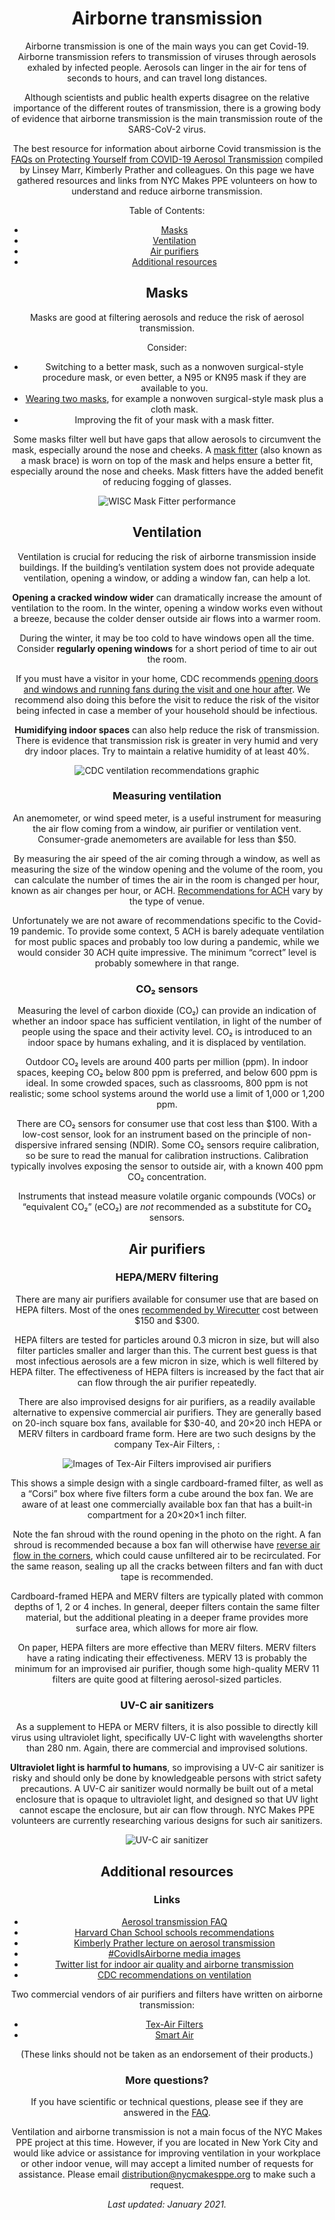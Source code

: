 
<Header
  title="Airborne transmission"
  description="Covid-19 is primarily transmitted by inhaling infected air. We have collected some resources to understand what this means and options for mitigating the risk."
/>

# Airborne transmission

Airborne transmission is one of the main ways you can get Covid-19. Airborne transmission refers to transmission of viruses through aerosols exhaled by infected people. Aerosols can linger in the air for tens of seconds to hours, and can travel long distances.

Although scientists and public health experts disagree on the relative importance of the different routes of transmission, there is a growing body of evidence that airborne transmission is the main transmission route of the SARS-CoV-2 virus.

The best resource for information about airborne Covid transmission is the [FAQs on Protecting Yourself from COVID-19 Aerosol Transmission](https://tinyurl.com/FAQ-aerosols) compiled by Linsey Marr, Kimberly Prather and colleagues. On this page we have gathered resources and links from NYC Makes PPE volunteers on how to understand and reduce airborne transmission.

Table of Contents:

- [Masks](#masks)
- [Ventilation](#ventilation)
- [Air purifiers](#air-purifiers)
- [Additional resources](#additional-resources)

## Masks

Masks are good at filtering aerosols and reduce the risk of aerosol transmission.

Consider:
- Switching to a better mask, such as a nonwoven surgical-style procedure mask, or even better, a N95 or KN95 mask if they are available to you.
- [Wearing two masks](https://www.nytimes.com/2021/01/12/health/coronavirus-masks-transmission.html), for example a nonwoven surgical-style mask plus a cloth mask.
- Improving the fit of your mask with a mask fitter.

Some masks filter well but have gaps that allow aerosols to circumvent the mask, especially around the nose and cheeks. A [mask fitter](https://making.engr.wisc.edu/mask-fitter/) (also known as a mask brace) is worn on top of the mask and helps ensure a better fit, especially around the nose and cheeks. Mask fitters have the added benefit of reducing fogging of glasses.

![WISC Mask Fitter performance](/img/air-wisc-mask-fitter.jpg)

## Ventilation

Ventilation is crucial for reducing the risk of airborne transmission inside buildings. If the building’s ventilation system does not provide adequate ventilation, opening a window, or adding a window fan, can help a lot.

**Opening a cracked window wider** can dramatically increase the amount of ventilation to the room. In the winter, opening a window works even without a breeze, because the colder denser outside air flows into a warmer room.

During the winter, it may be too cold to have windows open all the time. Consider **regularly opening windows** for a short period of time to air out the room.

If you must have a visitor in your home, CDC recommends [opening doors and windows and running fans during the visit and one hour after](https://twitter.com/cdcgov/status/1349388007363796994). We recommend also doing this before the visit to reduce the risk of the visitor being infected in case a member of your household should be infectious.

**Humidifying indoor spaces** can also help reduce the risk of transmission. There is evidence that transmission risk is greater in very humid and very dry indoor places. Try to maintain a relative humidity of at least 40%.

![CDC ventilation recommendations graphic](/img/air-cdc-ventilation.jpg)

### Measuring ventilation

An anemometer, or wind speed meter, is a useful instrument for measuring the air flow coming from a window, air purifier or ventilation vent. Consumer-grade anemometers are available for less than $50.

By measuring the air speed of the air coming through a window, as well as measuring the size of the window opening and the volume of the room, you can calculate the number of times the air in the room is changed per hour, known as air changes per hour, or ACH. [Recommendations for ACH](https://www.lakeair.com/air-changes-per-hour/) vary by the type of venue.

Unfortunately we are not aware of recommendations specific to the Covid-19 pandemic. To provide some context, 5 ACH is barely adequate ventilation for most public spaces and probably too low during a pandemic, while we would consider 30 ACH quite impressive. The minimum “correct” level is probably somewhere in that range.

### CO₂ sensors

Measuring the level of carbon dioxide (CO₂) can provide an indication of whether an indoor space has sufficient ventilation, in light of the number of people using the space and their activity level. CO₂ is introduced to an indoor space by humans exhaling, and it is displaced by ventilation.

Outdoor CO₂ levels are around 400 parts per million (ppm). In indoor spaces, keeping CO₂ below 800 ppm is preferred, and below 600 ppm is ideal. In some crowded spaces, such as classrooms, 800 ppm is not realistic; some school systems around the world use a limit of 1,000 or 1,200 ppm.

There are CO₂ sensors for consumer use that cost less than $100. With a low-cost sensor, look for an instrument based on the principle of non-dispersive infrared sensing (NDIR). Some CO₂ sensors require calibration, so be sure to read the manual for calibration instructions. Calibration typically involves exposing the sensor to outside air, with a known 400 ppm CO₂ concentration.

Instruments that instead measure volatile organic compounds (VOCs) or “equivalent CO₂” (eCO₂) are *not* recommended as a substitute for CO₂ sensors.

## Air purifiers

### HEPA/MERV filtering

There are many air purifiers available for consumer use that are based on HEPA filters. Most of the ones [recommended by Wirecutter](https://www.nytimes.com/wirecutter/reviews/best-air-purifier/) cost between $150 and $300.

HEPA filters are tested for particles around 0.3 micron in size, but will also filter particles smaller and larger than this. The current best guess is that most infectious aerosols are a few micron in size, which is well filtered by HEPA filter. The effectiveness of HEPA filters is increased by the fact that air can flow through the air purifier repeatedly.

There are also improvised designs for air purifiers, as a readily available alternative to expensive commercial air purifiers. They are generally based on 20-inch square box fans, available for $30-40, and 20×20 inch HEPA or MERV filters in cardboard frame form. Here are two such designs by the company Tex-Air Filters, :

![Images of Tex-Air Filters improvised air purifiers](/img/air-box-fan.jpg)

This shows a simple design with a single cardboard-framed filter, as well as a “Corsi” box where five filters form a cube around the box fan. We are aware of at least one commercially available box fan that has a built-in compartment for a 20×20×1 inch filter.

Note the fan shroud with the round opening in the photo on the right. A fan shroud is recommended because a box fan will otherwise have [reverse air flow in the corners](https://www.texairfilters.com/how-to-improve-the-efficiency-of-the-box-fan-and-merv-13-filter-air-cleaner/), which could cause unfiltered air to be recirculated. For the same reason, sealing up all the cracks between filters and fan with duct tape is recommended.

Cardboard-framed HEPA and MERV filters are typically plated with common depths of 1, 2 or 4 inches. In general, deeper filters contain the same filter material, but the additional pleating in a deeper frame provides more surface area, which allows for more air flow.

On paper, HEPA filters are more effective than MERV filters. MERV filters have a rating indicating their effectiveness. MERV 13 is probably the minimum for an improvised air purifier, though some high-quality MERV 11 filters are quite good at filtering aerosol-sized particles.

### UV-C air sanitizers

As a supplement to HEPA or MERV filters, it is also possible to directly kill virus using ultraviolet light, specifically UV-C light with wavelengths shorter than 280 nm. Again, there are commercial and improvised solutions.

**Ultraviolet light is harmful to humans**, so improvising a UV-C air sanitizer is risky and should only be done by knowledgeable persons with strict safety precautions. A UV-C air sanitizer would normally be built out of a metal enclosure that is opaque to ultraviolet light, and designed so that UV light cannot escape the enclosure, but air can flow through. NYC Makes PPE volunteers are currently researching various designs for such air sanitizers.

![UV-C air sanitizer](/img/air-uv.jpg)

## Additional resources

### Links

- [Aerosol transmission FAQ](https://tinyurl.com/FAQ-aerosols)
- [Harvard Chan School schools recommendations](https://schools.forhealth.org)
- [Kimberly Prather lecture on aerosol transmission](https://www.youtube.com/watch?v=pEA_jIpAvSs)
- [#CovidIsAirborne media images](https://github.com/chonghorizons/CovidIsAirborneMedia/wiki/Howard%27s-list-of-%23CovidIsAirborneMedia)
- [Twitter list for indoor air quality and airborne transmission](https://twitter.com/i/lists/1348672803017531393)
- [CDC recommendations on ventilation](https://www.cdc.gov/coronavirus/2019-ncov/community/ventilation.html)

Two commercial vendors of air purifiers and filters have written on airborne transmission:

- [Tex-Air Filters](https://www.texairfilters.com/category/articles/)
- [Smart Air](https://smartairfilters.com/en/clean-air-blog/)

(These links should not be taken as an endorsement of their products.)

### More questions?

If you have scientific or technical questions, please see if they are answered in the [FAQ](https://tinyurl.com/FAQ-aerosols).

Ventilation and airborne transmission is not a main focus of the NYC Makes PPE project at this time. However, if you are located in New York City and would like advice or assistance for improving ventilation in your workplace or other indoor venue, will may accept a limited number of requests for assistance. Please email [distribution@nycmakesppe.org](mailto:distribution@nycmakesppe.org) to make such a request.

_Last updated: January 2021._
